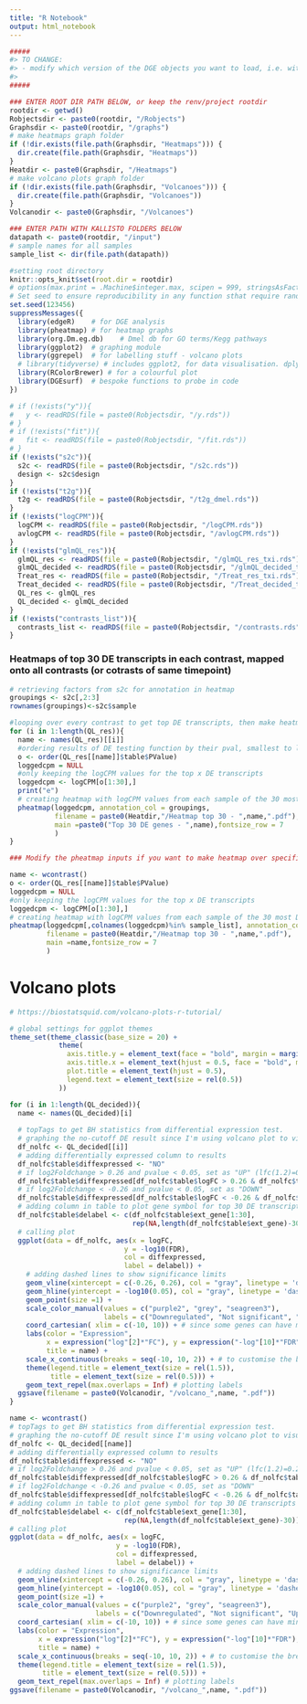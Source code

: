 ```yaml
---
title: "R Notebook"
output: html_notebook
---
```



```r
#####
#> TO CHANGE:
#> - modify which version of the DGE objects you want to load, i.e. with cut-off (Treat_xxx) or not (glmQL_xxx). Currently loading both and assigning glmQL_ as the ones in use
#>
#####

### ENTER ROOT DIR PATH BELOW, or keep the renv/project rootdir
rootdir <- getwd()
Robjectsdir <- paste0(rootdir, "/Robjects")
Graphsdir <- paste0(rootdir, "/graphs")
# make heatmaps graph folder
if (!dir.exists(file.path(Graphsdir, "Heatmaps"))) {
  dir.create(file.path(Graphsdir, "Heatmaps"))
}
Heatdir <- paste0(Graphsdir, "/Heatmaps")
# make volcano plots graph folder
if (!dir.exists(file.path(Graphsdir, "Volcanoes"))) {
  dir.create(file.path(Graphsdir, "Volcanoes"))
}
Volcanodir <- paste0(Graphsdir, "/Volcanoes")

### ENTER PATH WITH KALLISTO FOLDERS BELOW
datapath <- paste0(rootdir, "/input")
# sample names for all samples
sample_list <- dir(file.path(datapath))

#setting root directory
knitr::opts_knit$set(root.dir = rootdir)
# options(max.print = .Machine$integer.max, scipen = 999, stringsAsFactors = F, dplyr.summarise.inform = F) # avoid truncated output in R console and scientific notation
# Set seed to ensure reproducibility in any function sthat require randomness
set.seed(123456)
suppressMessages({
  library(edgeR)    # for DGE analysis
  library(pheatmap) # for heatmap graphs
  library(org.Dm.eg.db)    # Dmel db for GO terms/Kegg pathways
  library(ggplot2)  # graphing module
  library(ggrepel)  # for labelling stuff - volcano plots
  # library(tidyverse) # includes ggplot2, for data visualisation. dplyr, for data manipulation.
  library(RColorBrewer) # for a colourful plot
  library(DGEsurf)  # bespoke functions to probe in code
})
```

```r
# if (!exists("y")){
#   y <- readRDS(file = paste0(Robjectsdir, "/y.rds"))
# }
# if (!exists("fit")){
#   fit <- readRDS(file = paste0(Robjectsdir, "/fit.rds"))
# }
if (!exists("s2c")){
  s2c <- readRDS(file = paste0(Robjectsdir, "/s2c.rds"))
  design <- s2c$design
}
if (!exists("t2g")){
  t2g <- readRDS(file = paste0(Robjectsdir, "/t2g_dmel.rds"))
}
if (!exists("logCPM")){
  logCPM <- readRDS(file = paste0(Robjectsdir, "/logCPM.rds"))
  avlogCPM <- readRDS(file = paste0(Robjectsdir, "/avlogCPM.rds"))
}
if (!exists("glmQL_res")){
  glmQL_res <- readRDS(file = paste0(Robjectsdir, "/glmQL_res_txi.rds"))
  glmQL_decided <- readRDS(file = paste0(Robjectsdir, "/glmQL_decided_txi.rds"))
  Treat_res <- readRDS(file = paste0(Robjectsdir, "/Treat_res_txi.rds"))
  Treat_decided <- readRDS(file = paste0(Robjectsdir, "/Treat_decided_txi.rds"))
  QL_res <- glmQL_res
  QL_decided <- glmQL_decided
}
if (!exists("contrasts_list")){
  contrasts_list <- readRDS(file = paste0(Robjectsdir, "/contrasts.rds"))
}


```

### Heatmaps of top 30 DE transcripts in each contrast, mapped onto all contrasts (or cotrasts of same timepoint)

```r
# retrieving factors from s2c for annotation in heatmap
groupings <- s2c[,2:3]
rownames(groupings)<-s2c$sample

#looping over every contrast to get top DE transcripts, then make heatmap ocer every sample
for (i in 1:length(QL_res)){
  name <- names(QL_res)[[i]]
  #ordering results of DE testing function by their pval, smallest to largest
  o <- order(QL_res[[name]]$table$PValue)
  loggedcpm = NULL
  #only keeping the logCPM values for the top x DE transcripts
  loggedcpm <- logCPM[o[1:30],]
  print("e")
  # creating heatmap with logCPM values from each sample of the 30 most DE transcripts
  pheatmap(loggedcpm, annotation_col = groupings,
           filename = paste0(Heatdir,"/Heatmap top 30 - ",name,".pdf"),
           main =paste0("Top 30 DE genes - ",name),fontsize_row = 7
           )
}

```

```r
### Modify the pheatmap inputs if you want to make heatmap over specific group of samples

name <- wcontrast()
o <- order(QL_res[[name]]$table$PValue)
loggedcpm = NULL
#only keeping the logCPM values for the top x DE transcripts
loggedcpm <- logCPM[o[1:30],]
# creating heatmap with logCPM values from each sample of the 30 most DE transcripts
pheatmap(loggedcpm[,colnames(loggedcpm)%in% sample_list], annotation_col = grouping,
         filename = paste0(Heatdir,"/Heatmap top 30 - ",name,".pdf"),
         main =name,fontsize_row = 7
         )
```

# Volcano plots 

```r
# https://biostatsquid.com/volcano-plots-r-tutorial/

# global settings for ggplot themes
theme_set(theme_classic(base_size = 20) +
            theme(
              axis.title.y = element_text(face = "bold", margin = margin(0,20,0,0), size = rel(1.5), color = 'black'),
              axis.title.x = element_text(hjust = 0.5, face = "bold", margin = margin(20,0,0,0), size = rel(1.5), color = 'black'),
              plot.title = element_text(hjust = 0.5),
              legend.text = element_text(size = rel(0.5))
            ))

for (i in 1:length(QL_decided)){
  name <- names(QL_decided)[i]
  
  # topTags to get BH statistics from differential expression test.
  # graphing the no-cutoff DE result since I'm using volcano plot to visualize significance
  df_nolfc <- QL_decided[[i]]
  # adding differentially expressed column to results
  df_nolfc$table$diffexpressed <- "NO"
  # if log2Foldchange > 0.26 and pvalue < 0.05, set as "UP" (lfc(1.2)=0.26)
  df_nolfc$table$diffexpressed[df_nolfc$table$logFC > 0.26 & df_nolfc$table$FDR < 0.05] <- "UP"
  # if log2Foldchange < -0.26 and pvalue < 0.05, set as "DOWN"
  df_nolfc$table$diffexpressed[df_nolfc$table$logFC < -0.26 & df_nolfc$table$FDR < 0.05] <- "DOWN"
  # adding column in table to plot gene symbol for top 30 DE transcripts
  df_nolfc$table$delabel <- c(df_nolfc$table$ext_gene[1:30],
                              rep(NA,length(df_nolfc$table$ext_gene)-30))
  # calling plot
  ggplot(data = df_nolfc, aes(x = logFC, 
                            y = -log10(FDR), 
                            col = diffexpressed,
                            label = delabel)) +
    # adding dashed lines to show significance limits
    geom_vline(xintercept = c(-0.26, 0.26), col = "gray", linetype = 'dashed') +
    geom_hline(yintercept = -log10(0.05), col = "gray", linetype = 'dashed') + 
    geom_point(size =1) + 
    scale_color_manual(values = c("purple2", "grey", "seagreen3"),
                       labels = c("Downregulated", "Not significant", "Upregulated")) + 
    coord_cartesian( xlim = c(-10, 10)) + # since some genes can have minuslog10padj of inf, we set these limits
    labs(color = "Expression",
         x = expression("log"[2]*"FC"), y = expression("-log"[10]*"FDR"),
         title = name) + 
    scale_x_continuous(breaks = seq(-10, 10, 2)) + # to customise the breaks in the x axis
    theme(legend.title = element_text(size = rel(1.5)),
          title = element_text(size = rel(0.5))) +
    geom_text_repel(max.overlaps = Inf) # plotting labels
  ggsave(filename = paste0(Volcanodir, "/volcano_",name, ".pdf"))
}

```


```r

name <- wcontrast()
# topTags to get BH statistics from differential expression test.
# graphing the no-cutoff DE result since I'm using volcano plot to visualize significance
df_nolfc <- QL_decided[[name]]
# adding differentially expressed column to results
df_nolfc$table$diffexpressed <- "NO"
# if log2Foldchange > 0.26 and pvalue < 0.05, set as "UP" (lfc(1.2)=0.26)
df_nolfc$table$diffexpressed[df_nolfc$table$logFC > 0.26 & df_nolfc$table$FDR < 0.05] <- "UP"
# if log2Foldchange < -0.26 and pvalue < 0.05, set as "DOWN"
df_nolfc$table$diffexpressed[df_nolfc$table$logFC < -0.26 & df_nolfc$table$FDR < 0.05] <- "DOWN"
# adding column in table to plot gene symbol for top 30 DE transcripts
df_nolfc$table$delabel <- c(df_nolfc$table$ext_gene[1:30],
                            rep(NA,length(df_nolfc$table$ext_gene)-30))
# calling plot
ggplot(data = df_nolfc, aes(x = logFC, 
                          y = -log10(FDR), 
                          col = diffexpressed,
                          label = delabel)) +
  # adding dashed lines to show significance limits
  geom_vline(xintercept = c(-0.26, 0.26), col = "gray", linetype = 'dashed') +
  geom_hline(yintercept = -log10(0.05), col = "gray", linetype = 'dashed') + 
  geom_point(size =1) + 
  scale_color_manual(values = c("purple2", "grey", "seagreen3"),
                     labels = c("Downregulated", "Not significant", "Upregulated")) + 
  coord_cartesian( xlim = c(-10, 10)) + # since some genes can have minuslog10padj of inf, we set these limits
  labs(color = "Expression",
       x = expression("log"[2]*"FC"), y = expression("-log"[10]*"FDR"),
       title = name) + 
  scale_x_continuous(breaks = seq(-10, 10, 2)) + # to customise the breaks in the x axis
  theme(legend.title = element_text(size = rel(1.5)),
        title = element_text(size = rel(0.5))) +
  geom_text_repel(max.overlaps = Inf) # plotting labels
ggsave(filename = paste0(Volcanodir, "/volcano_",name, ".pdf"))
```

